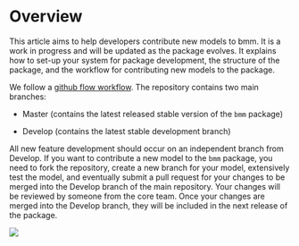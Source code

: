 # Overview {.unnumbered}

This article aims to help developers contribute new models to bmm. It is a work in progress and will be updated as the package evolves. It explains how to set-up your system for package development, the structure of the package, and the workflow for contributing new models to the package.

We follow a [github flow workflow](https://jeffkreeftmeijer.com/git-flow/). The repository contains two main branches:

-   Master (contains the latest released stable version of the `bmm` package)

-   Develop (contains the latest stable development branch)

All new feature development should occur on an independent branch from Develop. If you want to contribute a new model to the `bmm` package, you need to fork the repository, create a new branch for your model, extensively test the model, and eventually submit a pull request for your changes to be merged into the Develop branch of the main repository. Your changes will be reviewed by someone from the core team. Once your changes are merged into the Develop branch, they will be included in the next release of the package.

![](images/clipboard-674159866.png)
